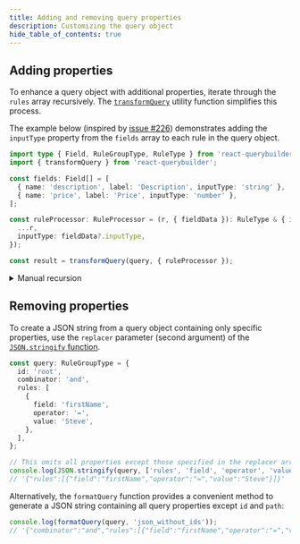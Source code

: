 ```yaml
---
title: Adding and removing query properties
description: Customizing the query object
hide_table_of_contents: true
---
```


## Adding properties

To enhance a query object with additional properties, iterate through the `rules` array recursively. The [`transformQuery`](../utils/misc#transformquery) utility function simplifies this process.

The example below (inspired by [issue #226](https://github.com/react-querybuilder/react-querybuilder/issues/226)) demonstrates adding the `inputType` property from the `fields` array to each rule in the query object.

```ts
import type { Field, RuleGroupType, RuleType } from 'react-querybuilder';
import { transformQuery } from 'react-querybuilder';

const fields: Field[] = [
  { name: 'description', label: 'Description', inputType: 'string' },
  { name: 'price', label: 'Price', inputType: 'number' },
];

const ruleProcessor: RuleProcessor = (r, { fieldData }): RuleType & { inputType?: string } => ({
  ...r,
  inputType: fieldData?.inputType,
});

const result = transformQuery(query, { ruleProcessor });
```

<details>
<summary>Manual recursion</summary>

This example (taken directly from [issue #226](https://github.com/react-querybuilder/react-querybuilder/issues/226)) shows how to use manual recursion to achieve the same result as the `transformQuery` example above.

```ts
import type { Field, RuleGroupType, RuleType } from 'react-querybuilder';

const fields: Field[] = [
  { name: 'description', label: 'Description', inputType: 'string' },
  { name: 'price', label: 'Price', inputType: 'number' },
];

const processRule = (r: RuleType): RuleType & { inputType?: string } => ({
  ...r,
  inputType: fields.find(f => f.name === r.field)?.inputType,
});

const processGroup = (rg: RuleGroupType): RuleGroupType => ({
  ...rg,
  rules: rg.rules.map(r => {
    if ('field' in r) {
      return processRule(r);
    }
    return processGroup(r);
  }),
});

const result = processGroup(query);
```

</details>

## Removing properties

To create a JSON string from a query object containing only specific properties, use the `replacer` parameter (second argument) of the [`JSON.stringify` function](https://developer.mozilla.org/en-US/docs/Web/JavaScript/Reference/Global_Objects/JSON/stringify).

```ts
const query: RuleGroupType = {
  id: 'root',
  combinator: 'and',
  rules: [
    {
      field: 'firstName',
      operator: '=',
      value: 'Steve',
    },
  ],
};

// This omits all properties except those specified in the replacer array:
console.log(JSON.stringify(query, ['rules', 'field', 'operator', 'value']));
// '{"rules":[{"field":"firstName","operator":"=","value":"Steve"}]}'
```

Alternatively, the `formatQuery` function provides a convenient method to generate a JSON string containing all query properties except `id` and `path`:

```ts
console.log(formatQuery(query, 'json_without_ids'));
// '{"combinator":"and","rules":[{"field":"firstName","operator":"=","value":"Steve"}]}'
```
